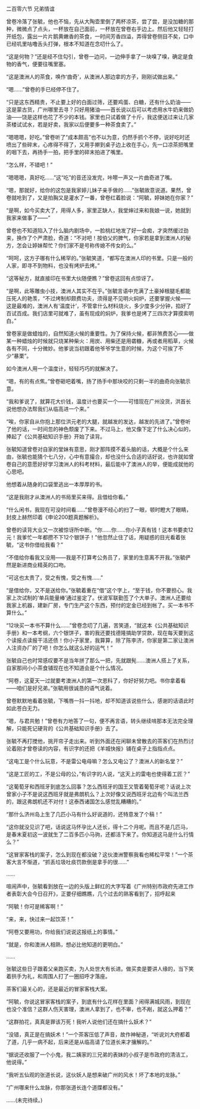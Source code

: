 

二百零六节 兄弟情谊

曾卷冷落了张毓，他也不恼，先从大陶壶里倒了两杯凉茶，尝了尝，是没加糖的那种，微微点了点头，一杯放在自己面前，一杯放在曾卷右手边上。然后他又轻轻打开纸包，露出一片片鹅黄嫩香的茶食，一时间芳香四溢，弄得曾卷侧目不矣，口中已经叽里咕噜舌头打弹，根本不知道在念叨什么了。

“这是何物？”还是经不住勾引，曾卷一边问，一边伸手拿了一块嗅了嗅，确定是食物的香气，便要往嘴里塞。

“这是澳洲人的茶食，唤作‘曲奇’，从澳洲人那边拿的方子，刚刚试做出来。”

“嗯……”曾卷的手已经停不住了。

“只是这东西精贵，不止要上好的白面过筛，还要鸡蛋、白糖，还有什么奶油――这是蒙古货，广州哪里去寻？只好用猪油――首长说以后可以考虑用水牛奶来做奶油――饶是这样也花了不少的本钱。家里也只试着做了十斤，我这便送过来让几家茶楼试试水，若是好卖，我家以后便要多一种茶食卖了。”

“嗯嗯嗯，好吃。”曾卷听了“成本颇高”也不以为意，仍然手抓个不停，说好吃时还喷出了些碎末，心疼得不得了，又用手擀到桌子边上收在手心，先一口凉茶把嘴里的咽下去，再扬手一拍，把手里的碎末拍进了嘴里。

“怎么样，不错吧！”

“嗯嗯嗯，真好吃……”这“吃”的音还没发完，咔嚓一声又一片曲奇进了嘴。

“嗯，那就好，给你的这包是我家婷儿妹子亲手做的……”张毓故意说道。果然，曾卷就呛到了，又是拍胸又是灌水了一番，曾卷红着脸说：“阿毓，婷妹她在你家？”

“是啊，如今买卖大了，用得人多，家里正缺人，我堂婶过来和我娘一说，她就到我家来做事了――”

曾卷也不知道陷入了什么脑内剧场中，一脸桃红地发了好一会痴，才突然缓过劲来，换作了个严肃脸，奇道：“不对吧！按伯父的脾气，你家若是拿到澳洲人的秘方，怎会让婷妹帮忙？你们家不是号称传媳不传女的么。”

“呵呵，这方子哪有什么稀罕的。”张毓笑道，“都写在澳洲人印的书里。只是一般的人家，即寻不到物料，也没有烤炉去烤。”

“这等秘方，就直接印在书里大伙随便瞧？”曾卷这回有点惊讶了。

“是啊，此等雕虫小技，澳洲人其实不在乎。”张毓言语中充满了土豪掉根腿毛都能压死人的艳羡，“不过烤制却颇费功夫，须得是不见明火焖炉，还要掌握火候――这是最难的，澳洲人有‘温度计’，不管拿什么材料烧火，多少度多少分钟，掐好了百试百成。我们店里可就难了，虽有现成的焖炉，我爹也是烤了三四次才算摸索明白。”

曾卷家是做蜡烛的，自然知道火候的重要性。为了保持火候，都非煞费苦心――做某一种蜡烛的时候就只烧某种柴火：用炭、用柴还是用砻糠，再或者用稻草，火候各有不同，十分微妙。他爹说当初跟着他爷爷学生意的时候，为这个可挨了不少“暴栗”。

如今澳洲人用一个温度计，轻轻巧巧的就解决了。

“嗯，有的有点焦。”曾卷砸吧着嘴，扬了扬手中那块咬的只剩一半的曲奇向张毓示意。

“我和爹说了，就算花大价钱，温度计也要买一个――可惜现在广州没货，洪首长说他想办法帮我们从临高进一个来。”

“唉，你家自从你抱上那位洪元老的大腿，就越发的发达，越发的先进了。”曾卷听了他的话，一时间忽的神色颓废了下来。不过马上，他又像下定了什么决心似的，捧起了《公共基础知识手册》开始了读背。

张毓知道曾卷对自家的堂妹有意思，刚才那阵摸不着头脑的话，大概是个什么来由，张毓也能猜个七八分，心中有意撮合，却也没什么合适的话好说，也许就如曾卷自己的意愿好好学习澳洲人的科考材料，最后能中了澳洲人的举，便能成就他的心思吧。

他想着从随身的口袋里逃出一本厚厚的书。

“这是我刚才从澳洲人的书局里买来得。且借给你看。”

“什么闲书，我现在可没时间看……”曾卷漫不经心的扫了一眼，顿时瞪大了眼睛，封皮上赫然印着《申论200题真题解析》。

曾卷的读背大业又一次被惊讶所中断。“你……你……你小子真有钱！这本书要卖12元！我爹忙一年都攒不下12个银饼子！”他忽然止住了话，用疑惑的目光看着张毓，“这书你借给我看？”

“不借给你看我又没用――我是不打算考公务员了，家里的生意离不开我。”张毓俨然是新进商业精英的口吻。

“可这也太贵了，受之有愧，受之有愧……”

“是借给你，又不是送给你。”张毓着重在“借”这个字上，“至于钱，你不要担心。我家上次试制的‘单兵能量棒’通过鉴定了。伏波军联勤签了个大单子。澳洲人还要给我家上机器，建新厂房，专门生产这个东西，预付的定金已经到帐了。买一本书不算什么。”

“12块买一本书不算什么……”曾卷念叨了几遍，苦笑道，“就这本《公共基础知识手册》和一本考纲，六个银饼子，害的我还要找德隆搞助学贷款，现在每天要到这个读报点读报干活还债！你小子家里，我算算，除了陈李济，你家是第二家让澳洲人注资办厂的了吧！你怎么就这么好的运气！”

张毓自己也时常感叹要不是当年拼了那么一把，先就跟髡……澳洲人搭上了关系，自家那间小小茶食铺现在也不知道会是个什么情况。

“阿卷，这夏天一过就要考澳洲人的第一次恩科了，你好好努力吧。书你拿着看――咱们是好兄弟。”张毓用很诚恳的语气说着。

曾卷默默地看着张毓，下嘴唇一抖一抖地，却不知道该说些什么，感谢的话语此时如此苍白无力。

“嗯，与君共勉！”曾卷有力地答了一句，便不再言语，转头继续啃那本无法完全理解，只能死记硬背的《公共基础知识手册》去了。

张毓不再打搅他，挑开帘子走出来。听到外面还在闲聊未曾散去的茶客们在热烈讨论着刚才曾卷读的内容，有识字的还把《羊城快报》铺在桌子上指指点点。

“这电工是个什么玩意，不是雷公电母嘛？怎么又电公了？澳洲人的新名堂？”

“这是工匠的工，不是公母的公，”有识字的人说，“这天上的雷电也使得着工匠？”

“这葡萄牙和西班牙到底怎么回事？怎么西班牙的国王又管着葡萄牙呢？话说上次曾家小子不是说这西班牙就是弗朗机么？上次好像又说西班牙北边有个叫法兰西的，跟这弗朗机还不对付！这泰西诸国怎么感觉乱糟糟的。”

“那什么济州岛上生了几匹小马有什么好说道的，还特意发了个稿！”

“这你就没见识了吧，话说这马怀孕比人还长，得十二个月呢。而且不是几匹马，是春末夏初这一波就生了二百多匹小马驹，还都活下来了。你知道这马是什么行情么？”

“这冒家客栈的案子，怎么到现在都没破？这伙澳洲警察我看也稀松平常！”一个茶客大言不惭道，“抓丢垃圾吐痰罚款倒是拿手的很……”

……

喧闹声中，张毓看到放在一边的头版上鲜红的大字写着《广州特别市政府先进工作者表彰大会今日召开》，正要仔细瞧瞧，几个过去的熟客看到了，招呼起来

“阿毓！你可是稀客啊！”

“来，来，快过来一起饮茶！”

“阿卷又要用功，你给我们说说这报纸上的事情。”

“就是，你和澳洲人相熟，想必比他知道的更明白。”

……

张毓这些日子跟着父亲跑买卖，为人处世大有长进。做买卖是要讲人缘的，当下笑着拱手为礼，和周围人打了一圈招呼才落座。

茶客们最关心的，还是最近的冒家客栈大案。

“阿毓，你说这冒家客栈的案子，到底有什么花样在里面？闹得满城风雨，到现在也没个准信？这群人伤天害理，澳洲人拿到了，也不审，也不剐，就这么押着？”

“这群拍花，真真是罪该万死！我听人说他们还在搞什么妖术？”

“没错，真正是在搞妖术！”一个茶客压低了声音，故作神秘道，“听说刘大府都着了道，几乎一病不起，后来还是从临高请了位道长来才攘解的。”

“据说还收服了一个小鬼，我二姨家的三兄弟的表妹的小叔子是市政府的清洁工，他说得。”

“我听五仙观的张道长说，这伙妖人是想来破广州的风水！坏了本地的龙脉。”

“广州哪来什么龙脉，你那张道长连个道牒都没有。”

……(未完待续。)

